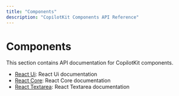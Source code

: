 ```yaml
---
title: "Components"
description: "CopilotKit Components API Reference"
---
```


# Components

This section contains API documentation for CopilotKit components.

- [React Ui](/reference/components/react-ui): React Ui documentation
- [React Core](/reference/components/react-core): React Core documentation
- [React Textarea](/reference/components/react-textarea): React Textarea documentation

